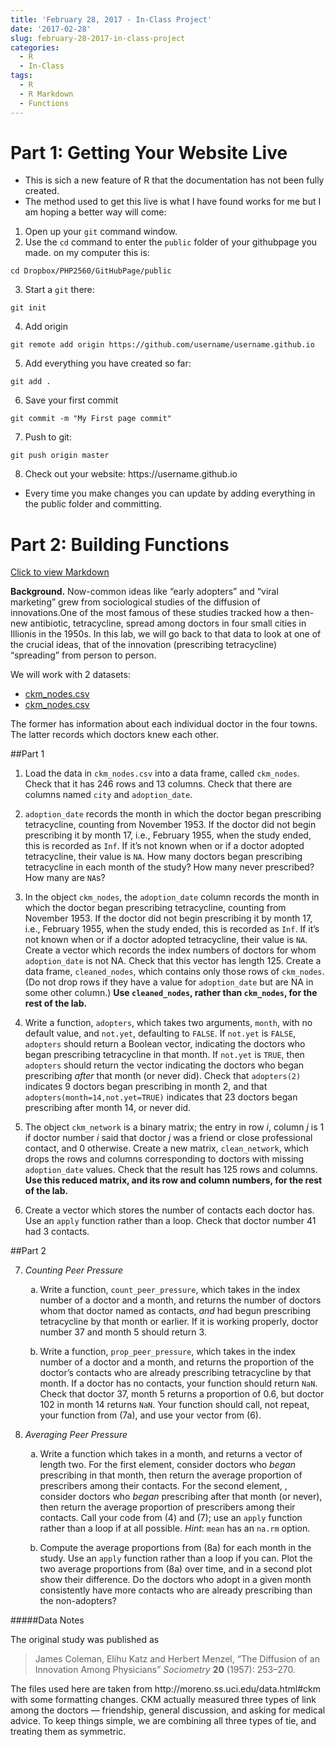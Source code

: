 ```yaml
---
title: 'February 28, 2017 - In-Class Project'
date: '2017-02-28'
slug: february-28-2017-in-class-project
categories:
  - R
  - In-Class
tags:
  - R
  - R Markdown
  - Functions
---
```




# Part 1: Getting Your Website Live

- This is sich a new feature of R that the documentation has not been fully created. 
- The method used to get this live is what I have found works for me but I am hoping a better way will come: 

1. Open up your `git` command window. 
2. Use the `cd` command to enter the `public` folder of your githubpage you made. on my computer this is:
```
cd Dropbox/PHP2560/GitHubPage/public
```
3. Start a `git` there:
```
git init
```
4. Add origin
``` 
git remote add origin https://github.com/username/username.github.io
```
5. Add everything you have created so far:
```
git add .
```
6. Save your first commit
```
git commit -m "My First page commit"
```
7. Push to git:
```
git push origin master
```
8. Check out your website: https://username.github.io

- Every time you make changes you can update by adding everything in the public folder and committing. 





# Part 2: Building Functions



[Click to view Markdown](https://github.com/php2560/inclass/blob/master/2017-02-28-february-28-2017-in-class-project.Rmd)

**Background.**
Now-common ideas like "early adopters" and "viral marketing" grew from sociological
studies of the diffusion of innovations.One of the most famous of these studies
tracked how a then-new antibiotic, tetracycline, spread among doctors in four small
cities in Illionis in the 1950s. In this lab, we will go back to that data to look
at one of the crucial ideas, that of the innovation (prescribing tetracycline)
"spreading" from person to person.

We will work with 2 datasets:

* [ckm_nodes.csv](https://drive.google.com/uc?export=download&id=0B8CsRLdwqzbzN2V3ZHQtSzMySXM)
* [ckm_nodes.csv](https://drive.google.com/uc?export=download&id=0B8CsRLdwqzbzbmE2QU5keGgyQzQ)

The former has information about each individual doctor in the four towns. The latter records  which doctors knew each other.

##Part 1

1. Load the data in `ckm_nodes.csv` into a data frame, called `ckm_nodes`. Check that it has 246 rows and 13 columns. Check that there are columns  named `city` and `adoption_date`.

2. `adoption_date` records the month in which the doctor began prescribing tetracycline, counting from November 1953. If the doctor did not begin prescribing it by month 17, i.e., February 1955, when the study ended, this is recorded as `Inf`.  If it's not known when or if a doctor adopted tetracycline, their value is `NA`. How many doctors began prescribing tetracycline in each month of the study?  How many never prescribed?  How many are `NA`s? 

3. In the object `ckm_nodes`, the `adoption_date` column records the month in which the doctor began prescribing tetracycline, counting from November 1953. If the doctor did not begin prescribing it by month 17, i.e., February 1955, when the study ended, this is recorded as `Inf`. If it's not known when or if a doctor adopted tetracycline, their value is `NA`.  Create a vector which records the index numbers of doctors for whom `adoption_date` is not NA.  Check that this vector has length 125.  Create a data frame, `cleaned_nodes`, which contains only those rows of `ckm_nodes`.  (Do not drop rows if they have a value for `adoption_date` but are NA in some other column.)  **Use `cleaned_nodes`, rather than `ckm_nodes`, for the rest of the lab.**

4. Write a function, `adopters`, which takes two arguments, `month`, with no default value, and `not.yet`, defaulting to `FALSE`.  If `not.yet` is `FALSE`, `adopters` should return a Boolean vector, indicating the doctors who began prescribing tetracycline in that month.  If `not.yet` is `TRUE`, then `adopters` should return the vector indicating the doctors who began prescribing _after_ that month (or never did).  Check that `adopters(2)` indicates 9 doctors began prescribing in month 2, and that `adopters(month=14,not.yet=TRUE)` indicates that 23 doctors began prescribing after month 14, or never did.

5. The object `ckm_network` is a binary matrix; the entry in row $i$, column $j$ is 1 if doctor number $i$ said that doctor $j$ was a friend or close professional contact, and 0 otherwise. Create a new matrix, `clean_network`, which drops the rows and columns corresponding to doctors with missing `adoption_date` values. Check that the result has 125 rows and columns.  **Use this reduced matrix, and its row and column numbers, for the rest of the lab.**

6. Create a vector which stores the number of contacts each doctor has.  Use an `apply` function rather than a loop.  Check that doctor number 41 had 3 contacts.



##Part 2

7. _Counting Peer Pressure_
    a. Write a function, `count_peer_pressure`, which takes in the index number of a doctor and a month,  and returns the number of doctors whom that doctor named as contacts, _and_ had begun prescribing tetracycline by that month or earlier.  If it is working properly, doctor number 37 and month 5 should return 3.
    
    b. Write a function, `prop_peer_pressure`, which  takes in the index number of a doctor and a month, and returns the proportion of the doctor's contacts who are already prescribing tetracycline by that month.  If a doctor has no contacts, your function should return `NaN`.   Check that doctor 37, month 5 returns a proportion of 0.6, but doctor 102 in month 14 returns `NaN`. Your function should call, not repeat, your function from (7a), and use your vector from (6).
    
8. _Averaging Peer Pressure_
    a. Write a function which takes in a month, and returns a vector of length two.  For the first element, consider doctors who _began_ prescribing in that month, then return the average proportion of prescribers among their contacts.  For the second element, , consider doctors who _began_ prescribing after that month (or never), then return the average proportion of prescribers among their contacts.  Call your code from (4) and (7); use an `apply` function rather than a loop if at all possible.   _Hint_: `mean` has an `na.rm` option.
    
    b. Compute the average proportions from (8a) for each month in the study. Use an `apply` function rather than a loop if you can. Plot the two average proportions from (8a) over time, and in a second plot show their difference.  Do the doctors who adopt in a given month consistently have more contacts who are already prescribing than the non-adopters?


#####Data Notes


The original study was published as

> James Coleman, Elihu Katz and Herbert Menzel, "The Diffusion of an 
Innovation Among Physicians" _Sociometry_ **20** (1957): 253--270.

The files used here are taken from http://moreno.ss.uci.edu/data.html#ckm with some formatting changes.  CKM actually measured three types of link among the doctors --- friendship, general discussion, and asking for medical advice.  To keep things simple, we are combining all three types of tie, and treating them as symmetric.
